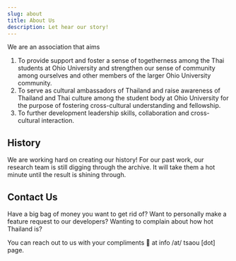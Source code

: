 ```yaml
---
slug: about
title: About Us
description: Let hear our story!
---
```


<PageHeader title="About Us" description="Let hear our story!" />

We are an association that aims

1. To provide support and foster a sense of togetherness among the Thai students at Ohio University and strengthen our sense of community among ourselves and other members of the larger Ohio University community.
2. To serve as cultural ambassadors of Thailand and raise awareness of Thailand and Thai culture among the student body at Ohio University for the purpose of fostering cross-cultural understanding and fellowship.
3. To further development leadership skills, collaboration and cross-cultural interaction.

## History

We are working hard on creating our history! For our past work, our research team is still digging through the archive. It will take them a hot minute until the
result is shining through.

## Contact Us

Have a big bag of money you want to get rid of? Want to personally make a feature request to our developers?
Wanting to complain about how hot Thailand is?

You can reach out to us with your compliments 💖 at info /at/ tsaou [dot] page.
